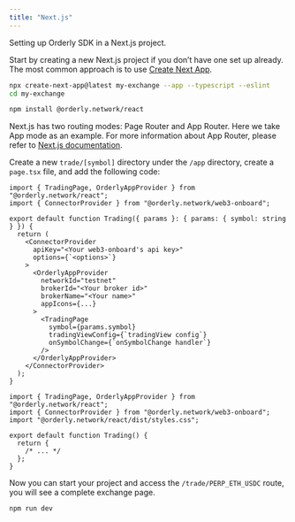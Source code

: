 ```yaml
---
title: "Next.js"
---
```


Setting up Orderly SDK in a Next.js project.

<Steps>
<Step title="Create your project">

Start by creating a new Next.js project if you don’t have one set up already. The most common approach is to use [Create Next App](https://nextjs.org/docs/api-reference/create-next-app).

```bash
npx create-next-app@latest my-exchange --app --typescript --eslint
cd my-exchange
```

</Step>
<Step title="Add Orderly SDK">

```sh
npm install @orderly.network/react
```

</Step>
<Step title="Add new route">

Next.js has two routing modes: Page Router and App Router. Here we take App mode as an example. For more information about App Router, please refer to [Next.js documentation](https://nextjs.org/docs/app/building-your-application/routing/defining-routes).

Create a new `trade/[symbol]` directory under the `/app` directory, create a `page.tsx` file, and add the following code:

```tsx page.tsx
import { TradingPage, OrderlyAppProvider } from "@orderly.network/react";
import { ConnectorProvider } from "@orderly.network/web3-onboard";

export default function Trading({ params }: { params: { symbol: string } }) {
  return (
    <ConnectorProvider
      apiKey="<Your web3-onboard's api key>"
      options={`<options>`}
    >
      <OrderlyAppProvider
        networkId="testnet"
        brokerId="<Your broker id>"
        brokerName="<Your name>"
        appIcons={...}
      >
        <TradingPage
          symbol={params.symbol}
          tradingViewConfig={`tradingView config`}
          onSymbolChange={`onSymbolChange handler`}
        />
      </OrderlyAppProvider>
    </ConnectorProvider>
  );
}
```

</Step>
<Step title="Import style">

```tsx page.tsx
import { TradingPage, OrderlyAppProvider } from "@orderly.network/react";
import { ConnectorProvider } from "@orderly.network/web3-onboard";
import "@orderly.network/react/dist/styles.css";

export default function Trading() {
  return {
    /* ... */
  };
}
```

</Step>
<Step title="Done">

Now you can start your project and access the `/trade/PERP_ETH_USDC` route, you will see a complete exchange page.

```bash
npm run dev
```

</Step>
</Steps>
